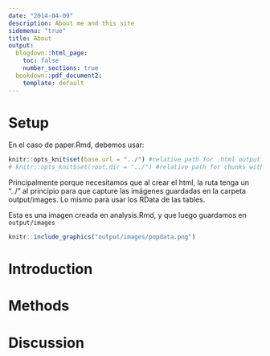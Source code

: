 ```yaml
---
date: "2014-04-09"
description: About me and this site
sidemenu: "true"
title: About
output:
  blogdown::html_page:
    toc: false
    number_sections: true
  bookdown::pdf_document2:
    template: default
---
```



# Setup 

En el caso de paper.Rmd, debemos usar:

```r
knitr::opts_knit$set(base.url = "../") #relative path for .html output file
# knitr::opts_knit$set(root.dir = "../") #relative path for chunks within .rmd files
```


Principalmente porque necesitamos que al crear el html, la ruta tenga un "../" al principio para que capture las imágenes guardadas en la carpeta output/images. Lo mismo para usar los RData de las tables.


Esta es una imagen creada en analysis.Rmd, y que luego guardamos en `output/images`
```r
knitr::include_graphics("output/images/popdata.png") 
```



# Introduction



# Methods

# Discussion




